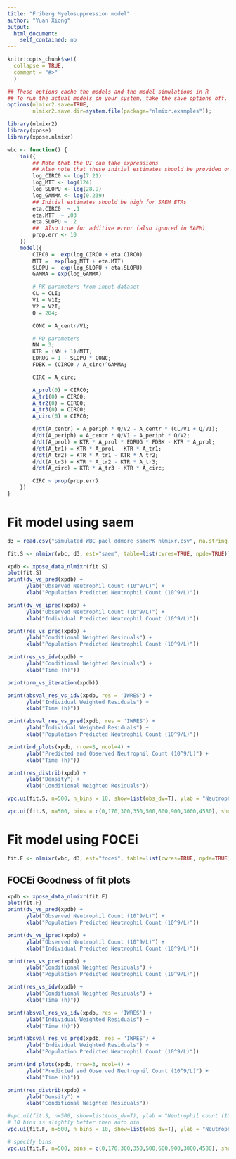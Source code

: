 ```yaml
---
title: "Friberg Myelosuppression model"
author: "Yuan Xiong" 
output:
  html_document:
    self_contained: no
---
```


```r
knitr::opts_chunk$set(
  collapse = TRUE,
  comment = "#>"
  )

## These options cache the models and the model simulations in R
## To run the actual models on your system, take the save options off.
options(nlmixr2.save=TRUE,
        nlmixr2.save.dir=system.file(package="nlmixr.examples"));

```

```r

library(nlmixr2)
library(xpose)
library(xpose.nlmixr)

```

```r

wbc <- function() {
    ini({
        ## Note that the UI can take expressions
        ## Also note that these initial estimates should be provided on the log-scale
        log_CIRC0 <- log(7.21)
        log_MTT <- log(124)
        log_SLOPU <- log(28.9)
        log_GAMMA <- log(0.239)
        ## Initial estimates should be high for SAEM ETAs
        eta.CIRC0  ~ .1
        eta.MTT  ~ .03
        eta.SLOPU ~ .2
        ##  Also true for additive error (also ignored in SAEM)
        prop.err <- 10
    })
    model({
        CIRC0 =  exp(log_CIRC0 + eta.CIRC0)
        MTT =  exp(log_MTT + eta.MTT)
        SLOPU =  exp(log_SLOPU + eta.SLOPU)
        GAMMA = exp(log_GAMMA)

        # PK parameters from input dataset
        CL = CLI;
        V1 = V1I;
        V2 = V2I;
        Q = 204;

        CONC = A_centr/V1;

        # PD parameters
        NN = 3;
        KTR = (NN + 1)/MTT;
        EDRUG = 1 - SLOPU * CONC;
        FDBK = (CIRC0 / A_circ)^GAMMA;

        CIRC = A_circ;

        A_prol(0) = CIRC0;
        A_tr1(0) = CIRC0;
        A_tr2(0) = CIRC0;
        A_tr3(0) = CIRC0;
        A_circ(0) = CIRC0;

        d/dt(A_centr) = A_periph * Q/V2 - A_centr * (CL/V1 + Q/V1);
        d/dt(A_periph) = A_centr * Q/V1 - A_periph * Q/V2;
        d/dt(A_prol) = KTR * A_prol * EDRUG * FDBK - KTR * A_prol;
        d/dt(A_tr1) = KTR * A_prol - KTR * A_tr1;
        d/dt(A_tr2) = KTR * A_tr1 - KTR * A_tr2;
        d/dt(A_tr3) = KTR * A_tr2 - KTR * A_tr3;
        d/dt(A_circ) = KTR * A_tr3 - KTR * A_circ;

        CIRC ~ prop(prop.err)
    })
}
```
# Fit model using saem
```r
d3 = read.csv("Simulated_WBC_pacl_ddmore_samePK_nlmixr.csv", na.string = ".")

fit.S <- nlmixr(wbc, d3, est="saem", table=list(cwres=TRUE, npde=TRUE))

xpdb <- xpose_data_nlmixr(fit.S)
plot(fit.S)
print(dv_vs_pred(xpdb) +
      ylab("Observed Neutrophil Count (10^9/L)") +
      xlab("Population Predicted Neutrophil Count (10^9/L)"))

print(dv_vs_ipred(xpdb) +
      ylab("Observed Neutrophil Count (10^9/L)") +
      xlab("Individual Predicted Neutrophil Count (10^9/L)"))

print(res_vs_pred(xpdb) +
      ylab("Conditional Weighted Residuals") +
      xlab("Population Predicted Neutrophil Count (10^9/L)"))

print(res_vs_idv(xpdb) +
      ylab("Conditional Weighted Residuals") +
      xlab("Time (h)"))

print(prm_vs_iteration(xpdb))

print(absval_res_vs_idv(xpdb, res = 'IWRES') +
      ylab("Individual Weighted Residuals") +
      xlab("Time (h)"))

print(absval_res_vs_pred(xpdb, res = 'IWRES') +
      ylab("Individual Weighted Residuals") +
      xlab("Population Predicted Neutrophil Count (10^9/L)"))

print(ind_plots(xpdb, nrow=3, ncol=4) +
      ylab("Predicted and Observed Neutrophil Count (10^9/L)") +
      xlab("Time (h)"))

print(res_distrib(xpdb) +
      ylab("Density") +
      xlab("Conditional Weighted Residuals"))

vpc.ui(fit.S, n=500, n_bins = 10, show=list(obs_dv=T), ylab = "Neutrophil Count (10^9/L)", xlab = "Time (h)")

vpc.ui(fit.S, n=500, bins = c(0,170,300,350,500,600,900,3000,4580), show=list(obs_dv=T), ylab = "Neutrophil Count (10^9/L)", xlab = "Time (h)")

```

# Fit model using FOCEi

```r
fit.F <- nlmixr(wbc, d3, est="focei", table=list(cwres=TRUE, npde=TRUE))
```

## FOCEi Goodness of fit plots
```r
xpdb <- xpose_data_nlmixr(fit.F)
plot(fit.F)
print(dv_vs_pred(xpdb) +
      ylab("Observed Neutrophil Count (10^9/L)") +
      xlab("Population Predicted Neutrophil Count (10^9/L)"))

print(dv_vs_ipred(xpdb) +
      ylab("Observed Neutrophil Count (10^9/L)") +
      xlab("Individual Predicted Neutrophil Count (10^9/L)"))

print(res_vs_pred(xpdb) +
      ylab("Conditional Weighted Residuals") +
      xlab("Population Predicted Neutrophil Count (10^9/L)"))

print(res_vs_idv(xpdb) +
      ylab("Conditional Weighted Residuals") +
      xlab("Time (h)"))

print(absval_res_vs_idv(xpdb, res = 'IWRES') +
      ylab("Individual Weighted Residuals") +
      xlab("Time (h)"))

print(absval_res_vs_pred(xpdb, res = 'IWRES') +
      ylab("Individual Weighted Residuals") +
      xlab("Population Predicted Neutrophil Count (10^9/L)"))

print(ind_plots(xpdb, nrow=3, ncol=4) +
      ylab("Predicted and Observed Neutrophil Count (10^9/L)") +
      xlab("Time (h)"))

print(res_distrib(xpdb) +
      ylab("Density") +
      xlab("Conditional Weighted Residuals"))

#vpc.ui(fit.S, n=500, show=list(obs_dv=T), ylab = "Neutrophil count (10^9/L)", xlab = "Time (h)")
# 10 bins is slightly better than auto bin
vpc.ui(fit.F, n=500, n_bins = 10, show=list(obs_dv=T), ylab = "Neutrophil Count (10^9/L)", xlab = "Time (h)")

# specify bins
vpc.ui(fit.F, n=500, bins = c(0,170,300,350,500,600,900,3000,4580), show=list(obs_dv=T), ylab = "Neutrophil Count (10^9/L)", xlab = "Time (h)")
```

